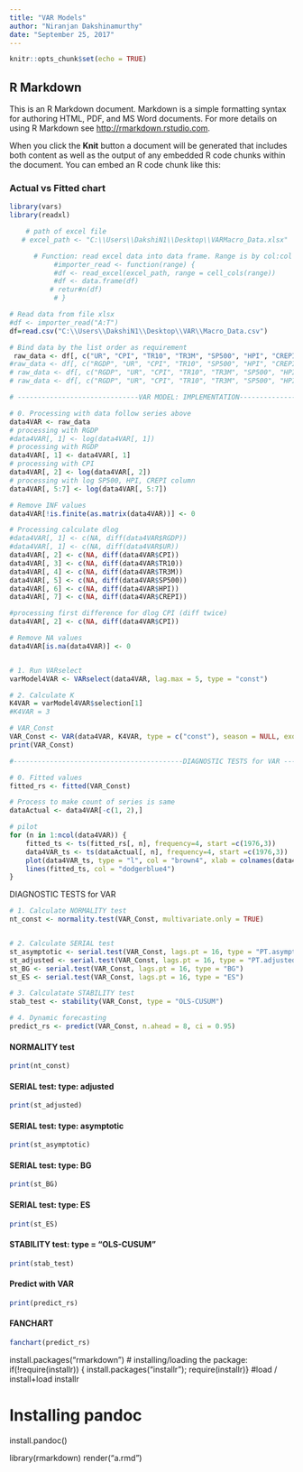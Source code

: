 ---
title: "VAR Models"
author: "Niranjan Dakshinamurthy"
date: "September 25, 2017"
---

```{r setup, include=FALSE}
knitr::opts_chunk$set(echo = TRUE)
```

## R Markdown

This is an R Markdown document. Markdown is a simple formatting syntax for authoring HTML, PDF, and MS Word documents. For more details on using R Markdown see <http://rmarkdown.rstudio.com>.

When you click the **Knit** button a document will be generated that includes both content as well as the output of any embedded R code chunks within the document. You can embed an R code chunk like this:

### Actual vs Fitted chart
```{r, echo = FALSE}
library(vars)
library(readxl)

    # path of excel file
   # excel_path <- "C:\\Users\\DakshiN1\\Desktop\\VARMacro_Data.xlsx"

      # Function: read excel data into data frame. Range is by col:col
           #importer_read <- function(range) {
           #df <- read_excel(excel_path, range = cell_cols(range))
           #df <- data.frame(df)
          # retur#n(df)
           # }

# Read data from file xlsx
#df <- importer_read("A:T")
df=read.csv("C:\\Users\\DakshiN1\\Desktop\\VAR\\Macro_Data.csv")

# Bind data by the list order as requirement
 raw_data <- df[, c("UR", "CPI", "TR10", "TR3M", "SP500", "HPI", "CREPI")]
#raw_data <- df[, c("RGDP", "UR", "CPI", "TR10", "SP500", "HPI", "CREPI")]
# raw_data <- df[, c("RGDP", "UR", "CPI", "TR10", "TR3M", "SP500", "HPI", "CREPI")]
# raw_data <- df[, c("RGDP", "UR", "CPI", "TR10", "TR3M", "SP500", "HPI")]

# ------------------------------VAR MODEL: IMPLEMENTATION-------------------------------

# 0. Processing with data follow series above
data4VAR <- raw_data
# processing with RGDP
#data4VAR[, 1] <- log(data4VAR[, 1])
# processing with RGDP
data4VAR[, 1] <- data4VAR[, 1]
# processing with CPI
data4VAR[, 2] <- log(data4VAR[, 2])
# processing with log SP500, HPI, CREPI column
data4VAR[, 5:7] <- log(data4VAR[, 5:7])

# Remove INF values
data4VAR[!is.finite(as.matrix(data4VAR))] <- 0

# Processing calculate dlog
#data4VAR[, 1] <- c(NA, diff(data4VAR$RGDP))
#data4VAR[, 1] <- c(NA, diff(data4VAR$UR))
data4VAR[, 2] <- c(NA, diff(data4VAR$CPI))
data4VAR[, 3] <- c(NA, diff(data4VAR$TR10))
data4VAR[, 4] <- c(NA, diff(data4VAR$TR3M))
data4VAR[, 5] <- c(NA, diff(data4VAR$SP500))
data4VAR[, 6] <- c(NA, diff(data4VAR$HPI))
data4VAR[, 7] <- c(NA, diff(data4VAR$CREPI))

#processing first difference for dlog CPI (diff twice)
data4VAR[, 2] <- c(NA, diff(data4VAR$CPI))

# Remove NA values
data4VAR[is.na(data4VAR)] <- 0


# 1. Run VARselect  
varModel4VAR <- VARselect(data4VAR, lag.max = 5, type = "const")

# 2. Calculate K
K4VAR = varModel4VAR$selection[1]
#K4VAR = 3

# VAR_Const 
VAR_Const <- VAR(data4VAR, K4VAR, type = c("const"), season = NULL, exogen = NULL, lag.max = NULL)
print(VAR_Const)

#------------------------------------------DIAGNOSTIC TESTS for VAR ----------------------------

# 0. Fitted values
fitted_rs <- fitted(VAR_Const)

# Process to make count of series is same 
dataActual <- data4VAR[-c(1, 2),]

# pilot
for (n in 1:ncol(data4VAR)) {
    fitted_ts <- ts(fitted_rs[, n], frequency=4, start =c(1976,3))
    data4VAR_ts <- ts(dataActual[, n], frequency=4, start =c(1976,3))
    plot(data4VAR_ts, type = "l", col = "brown4", xlab = colnames(data4VAR[n]), ylab = "Actual vs Fitted")
    lines(fitted_ts, col = "dodgerblue4")
}
```

######### DIAGNOSTIC TESTS for VAR ########
```{r, echo = FALSE}
# 1. Calculate NORMALITY test
nt_const <- normality.test(VAR_Const, multivariate.only = TRUE)


# 2. Calculate SERIAL test
st_asymptotic <- serial.test(VAR_Const, lags.pt = 16, type = "PT.asymptotic")
st_adjusted <- serial.test(VAR_Const, lags.pt = 16, type = "PT.adjusted")
st_BG <- serial.test(VAR_Const, lags.pt = 16, type = "BG")
st_ES <- serial.test(VAR_Const, lags.pt = 16, type = "ES")

# 3. Calculatate STABILITY test
stab_test <- stability(VAR_Const, type = "OLS-CUSUM")

# 4. Dynamic forecasting
predict_rs <- predict(VAR_Const, n.ahead = 8, ci = 0.95)
```


#### NORMALITY test
```{r, echo = FALSE}
print(nt_const)
```


#### SERIAL test: type: adjusted
```{r, echo = FALSE}
print(st_adjusted)
```


#### SERIAL test: type: asymptotic
```{r, echo = FALSE}
print(st_asymptotic)
```


#### SERIAL test: type: BG
```{r, echo = FALSE}
print(st_BG)
```


#### SERIAL test: type: ES
```{r, echo = FALSE}
print(st_ES)
```


#### STABILITY test: type = "OLS-CUSUM"
```{r, echo = FALSE}
print(stab_test)
```


#### Predict with VAR
```{r, echo = FALSE}
print(predict_rs)
```

#### FANCHART 
```{r , echo = FALSE, fig.width=14, fig.height=12}
fanchart(predict_rs)
```


install.packages("rmarkdown")
# installing/loading the package:
if(!require(installr)) { install.packages("installr"); require(installr)} #load / install+load installr
 
# Installing pandoc
install.pandoc()


library(rmarkdown)
render("a.rmd")
